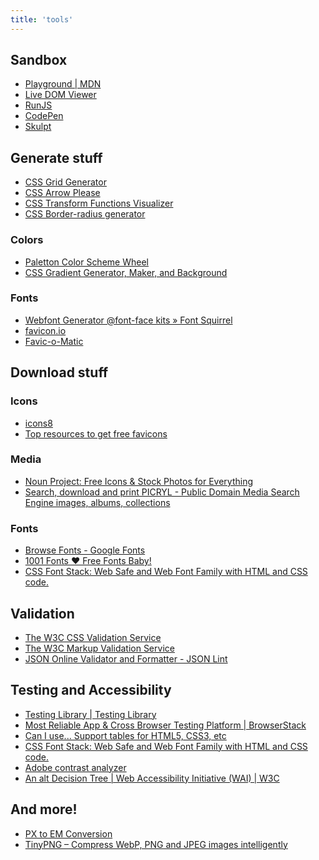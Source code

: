 ```yaml
---
title: 'tools'
---
```



<GlobalLayout path={url} headings={getHeadings()}>

## Sandbox

- [Playground | MDN](https://developer.mozilla.org/en-US/play)
- [Live DOM Viewer](https://software.hixie.ch/utilities/js/live-dom-viewer/)
- [RunJS](https://runjs.app/)
- [CodePen](https://codepen.io/pen/)
- [Skulpt](https://skulpt.org/)

## Generate stuff

- [CSS Grid Generator](https://grid.layoutit.com/)
- [CSS Arrow Please](https://cssarrowplease.com/)
- [CSS Transform Functions Visualizer](https://css-transform.moro.es/)
- [CSS Border-radius generator](https://developer.mozilla.org/en-US/docs/Web/CSS/CSS_backgrounds_and_borders/Border-radius_generator)

### Colors

- [Paletton Color Scheme Wheel](https://paletton.com)
- [CSS Gradient Generator, Maker, and Background](https://cssgradient.io/)

### Fonts

- [Webfont Generator @font-face kits » Font Squirrel](https://www.fontsquirrel.com/tools/webfont-generator)
- [favicon.io](https://favicon.io/)
- [Favic-o-Matic](https://favicomatic.com/)

## Download stuff

### Icons

- [icons8](https://icons8.com/icons)
- [Top resources to get free favicons](https://topcontent.com/blog/top-resources-to-get-free-favicons-for-any-site-you-build/)

### Media

- [Noun Project: Free Icons & Stock Photos for Everything](https://thenounproject.com/)
- [Search, download and print PICRYL - Public Domain Media Search Engine images, albums, collections](https://picryl.com/)

### Fonts

- [Browse Fonts - Google Fonts](https://fonts.google.com/)
- [1001 Fonts ❤ Free Fonts Baby!](https://www.1001fonts.com/)
- [CSS Font Stack: Web Safe and Web Font Family with HTML and CSS code.](https://www.cssfontstack.com/)


## Validation

- [The W3C CSS Validation Service](https://jigsaw.w3.org/css-validator/)
- [The W3C Markup Validation Service](https://validator.w3.org/)
- [JSON Online Validator and Formatter - JSON Lint](https://jsonlint.com/)

## Testing and Accessibility

- [Testing Library | Testing Library](https://testing-library.com/)
- [Most Reliable App & Cross Browser Testing Platform | BrowserStack](https://www.browserstack.com/)
- [Can I use... Support tables for HTML5, CSS3, etc](https://caniuse.com/)
- [CSS Font Stack: Web Safe and Web Font Family with HTML and CSS code.](https://www.cssfontstack.com/)
- [Adobe contrast analyzer](https://color.adobe.com/create/color-contrast-analyzer)
- [An alt Decision Tree | Web Accessibility Initiative (WAI) | W3C](https://www.w3.org/WAI/tutorials/images/decision-tree/)

## And more!

- [PX to EM Conversion](https://www.w3schools.com/tags/ref_pxtoemconversion.asp)
- [TinyPNG – Compress WebP, PNG and JPEG images intelligently](https://tinypng.com/)

</GlobalLayout>